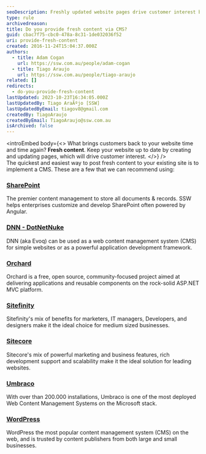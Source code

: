 ```yaml
---
seoDescription: Freshly updated website pages drive customer interest by providing unique and relevant content through a Content Management System (CMS) such as SharePoint, DNN, Orchard, Sitefinity, Sitecore, Umbraco, or WordPress.
type: rule
archivedreason:
title: Do you provide fresh content via CMS?
guid: cbac7f75-cbc0-478a-8c31-1de032036f52
uri: provide-fresh-content
created: 2016-11-24T15:04:37.000Z
authors:
  - title: Adam Cogan
    url: https://ssw.com.au/people/adam-cogan
  - title: Tiago Araujo
    url: https://ssw.com.au/people/tiago-araujo
related: []
redirects:
  - do-you-provide-fresh-content
lastUpdated: 2023-10-23T16:34:05.000Z
lastUpdatedBy: Tiago AraÃºjo [SSW]
lastUpdatedByEmail: tiagov8@gmail.com
createdBy: TiagoAraujo
createdByEmail: TiagoAraujo@ssw.com.au
isArchived: false
---
```


<introEmbed
  body={<>
What brings customers back to your website time and time again? **Fresh content**. Keep your website up to date by creating and updating pages, which will drive customer interest.
  </>}
/>
The quickest and easiest way to post fresh content to your existing site is to implement a CMS. These are a few that we can recommend using:

### [SharePoint](https://www.ssw.com.au/consulting/sharepoint)

The premier content management to store all documents & records. SSW helps enterprises customize and develop SharePoint often powered by Angular.

### [DNN - DotNetNuke](https://www.ssw.com.au/consulting/dnn-dotnetnuke)

DNN (aka Evoq) can be used as a web content management system (CMS) for simple websites or as a powerful application development framework.

### [Orchard](https://www.ssw.com.au/consulting/orchard)

Orchard is a free, open source, community-focused project aimed at delivering applications and reusable components on the rock-solid ASP.NET MVC platform.

### [Sitefinity](https://www.ssw.com.au/consulting/sitefinity)

Sitefinity's mix of benefits for marketers, IT managers, Developers, and designers make it the ideal choice for medium sized businesses.

### [Sitecore](https://www.ssw.com.au/consulting/sitecore)

Sitecore's mix of powerful marketing and business features, rich development support and scalability make it the ideal solution for leading websites.

### [Umbraco](https://www.ssw.com.au/consulting/umbraco)

With over than 200.000 installations, Umbraco is one of the most deployed Web Content Management Systems on the Microsoft stack.

### [WordPress](https://ssw.com.au/consulting/wordpress)

WordPress the most popular content management system (CMS) on the web, and is trusted by content publishers from both large and small businesses.
